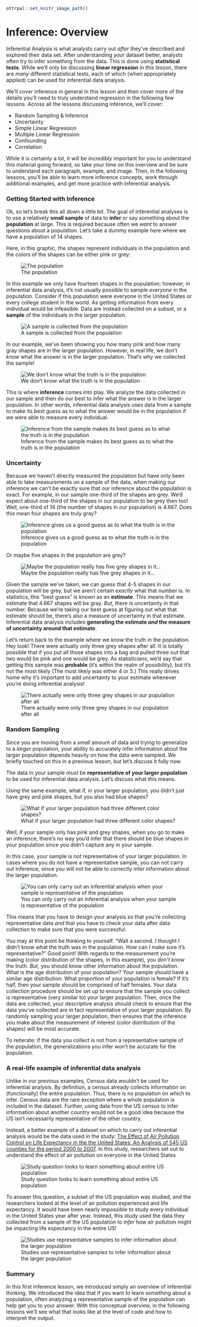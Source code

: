 ```r
ottrpal::set_knitr_image_path()
```
# Inference: Overview

Inferential Analysis is what analysts carry out *after* they've described and explored their data set. After understanding your dataset better, analysts often try to infer something from the data. This is done using **statistical tests**. While we'll only be discussing **linear regression** in this lesson, there are *many* different statistical tests, each of which (when appropriately applied) can be used for inferential data analysis.

We'll cover inference in general in this lesson and then cover more of the details you'll need to truly understand regression in the following few lessons.  Across all the lessons discussing inference, we'll cover:

- Random Sampling & Inference
- Uncertainty
- Simple Linear Regression
- Multiple Linear Regression
- Confounding
- Correlation

While it is certainly a lot, it will be *incredibly* important for you to understand this material going forward, so take your time on this overview and be sure to understand each paragraph, example, and image. Then, in the following lessons, you'll be able to learn more  inference concepts, work through additional examples, and get more practice with inferential analysis.

### Getting Started with Inference

Ok, so let's break this all down a little bit. The goal of inferential analyses is to use a relatively **small sample** of data to **infer** or say something about the **population** at large. This is required because often we *want* to answer questions about a population. Let's take a dummy example here where we have a population of 14 shapes.

Here, in this graphic, the shapes represent individuals in the population and the colors of the shapes can be either pink or grey:


![The population](https://docs.google.com/presentation/d/1wxCLy3ZQWCc28PsENi83qgKESkH-44nc0tuISMRlRvc/export/png?id=1wxCLy3ZQWCc28PsENi83qgKESkH-44nc0tuISMRlRvc&pageid=g3daea37311_0_5)

In this example we only have fourteen shapes in the population; however, in inferential data analysis, it's not usually possible to sample *everyone* in the population. Consider if this population were everyone in the United States or every college student in the world. As getting information from every individual would be infeasible. Data are instead collected on a subset, or a **sample** of the individuals in the larger population.


![A sample is collected from the population](https://docs.google.com/presentation/d/1wxCLy3ZQWCc28PsENi83qgKESkH-44nc0tuISMRlRvc/export/png?id=1wxCLy3ZQWCc28PsENi83qgKESkH-44nc0tuISMRlRvc&pageid=g3daea37311_0_25)

In our example, we've been showing you how many pink and how many gray shapes are in the larger population. However, in real life, we don't *know* what the answer is in the larger population. That's why we collected the sample!


![We don't know what the truth is in the population](https://docs.google.com/presentation/d/1wxCLy3ZQWCc28PsENi83qgKESkH-44nc0tuISMRlRvc/export/png?id=1wxCLy3ZQWCc28PsENi83qgKESkH-44nc0tuISMRlRvc&pageid=g3daea37311_0_50)

This is where **inference** comes into play. We analyze the data collected in our sample and then do our best to infer what the answer is in the larger population. In other words, inferential data analysis uses data from a sample to make its best guess as to what the answer would be in the population if we were able to measure every individual.


![Inference from the sample makes its best guess as to what the truth is in the population](https://docs.google.com/presentation/d/1wxCLy3ZQWCc28PsENi83qgKESkH-44nc0tuISMRlRvc/export/png?id=1wxCLy3ZQWCc28PsENi83qgKESkH-44nc0tuISMRlRvc&pageid=g3daea37311_0_240)

### Uncertainty

Because we haven't directly measured the population but have only been able to take measurements on a sample of the data, when making our inference we can't be exactly sure that our inference about the population is exact. For example, in our sample one-third of the shapes are grey. We'd expect about one-third of the shapes in our population to be grey then too! Well, one-third of 14 (the number of shapes in our population) is 4.667. Does this mean four shapes are truly gray?


![Inference gives us a good guess as to what the truth is in the population](https://docs.google.com/presentation/d/1wxCLy3ZQWCc28PsENi83qgKESkH-44nc0tuISMRlRvc/export/png?id=1wxCLy3ZQWCc28PsENi83qgKESkH-44nc0tuISMRlRvc&pageid=g3daea37311_0_77)

Or maybe five shapes in the population are grey?


![Maybe the population really has five grey shapes in it...](https://docs.google.com/presentation/d/1wxCLy3ZQWCc28PsENi83qgKESkH-44nc0tuISMRlRvc/export/png?id=1wxCLy3ZQWCc28PsENi83qgKESkH-44nc0tuISMRlRvc&pageid=g3daea37311_0_269)

Given the sample we've taken, we can guess that 4-5 shapes in our population will be grey, but we aren't certain *exactly* what that number is. In statistics, this "best guess" is known as an **estimate**. This means that we estimate that 4.667 shapes will be gray. *But*, there is uncertainty in that number. Because we're taking our best guess at figuring out what that estimate should be, there's also a measure of uncertainty in that estimate. Inferential data analysis includes **generating the estimate *and* the measure of uncertainty around that estimate**.

Let's return back to the example where we *know* the truth in the population. Hey look! There were actually only three grey shapes after all. It is totally possible that if you put all those shapes into a bag and pulled three out that two would be pink and one would be grey. As statisticians, we'd say that getting this sample was **probable** (it's within the realm of possibility), but it's not the most likely (The most likely was either 4 or 5.) This really drives home why it's important to add uncertainty to your estimate whenever you're doing inferential analysis!  


![There actually were only three grey shapes in our population after all](https://docs.google.com/presentation/d/1wxCLy3ZQWCc28PsENi83qgKESkH-44nc0tuISMRlRvc/export/png?id=1wxCLy3ZQWCc28PsENi83qgKESkH-44nc0tuISMRlRvc&pageid=g3daea37311_0_131)

### Random Sampling

Since you are moving from a *small* amount of data and trying to generalize to a *larger* population, your ability to accurately infer information about the larger population depends heavily on how the data were sampled. We briefly touched on this in a previous lesson, but let's discuss it fully now.

The data in your sample *must* be **representative of your larger population** to be used for inferential data analysis. Let's discuss what this means.

Using the same example, what if, in your larger population, you didn't just have grey and pink shapes, but you also had blue shapes?


![What if your larger population had three different color shapes?](https://docs.google.com/presentation/d/1wxCLy3ZQWCc28PsENi83qgKESkH-44nc0tuISMRlRvc/export/png?id=1wxCLy3ZQWCc28PsENi83qgKESkH-44nc0tuISMRlRvc&pageid=g3daea37311_0_156)

Well, if your sample only has pink and grey shapes, when you go to make an inference, there's no way you'd infer that there should be blue shapes in your population since you didn't capture any in your sample.

In this case, your sample is *not* representative of your larger population. In cases where you do not have a representative sample, you can not carry out inference, since you will not be able to correctly infer information about the larger population.


![You can only carry out an inferential analysis when your sample is representative of the population](https://docs.google.com/presentation/d/1wxCLy3ZQWCc28PsENi83qgKESkH-44nc0tuISMRlRvc/export/png?id=1wxCLy3ZQWCc28PsENi83qgKESkH-44nc0tuISMRlRvc&pageid=g3daea37311_0_181)

This means that you have to design your analysis so that you're collecting representative data *and* that you have to check your data after data collection to make sure that you were successful.

You may at this point be thinking to yourself. "Wait a second. I thought I didn't know what the truth was in the population. How can I make sure it's representative?" Good point! With regards to the measurement you're making (color distribution of the shapes, in this example), you *don't* know the truth. *But*, you should know other information about the population. What is the age distribution of your population? Your sample should have a similar age distribution. What proportion of your population is female? If it's half, then your sample should be comprised of half females. Your data collection procedure should be set up to ensure that the sample you collect is representative (very similar to) your larger population. Then, once the data are collected, your descriptive analysis should check to ensure that the data you've collected are in fact representative of your larger population. By randomly sampling your larger population, then ensures that the inference you make about the measurement of interest (color distribution of the shapes) will be most accurate.

To reiterate: If the data you collect is not from a representative sample of the population, the generalizations you infer won't be accurate for the population.


### A real-life example of inferential data analysis

Unlike in our previous examples, Census data wouldn't be used for inferential analysis. By definition, a census already collects information on (functionally) the entire population. Thus, there is no population on which to infer. Census data are the rare exception where a whole population *is* included in the dataset. Further, using data from the US census to infer information about another country would not be a good idea because the US isn't necessarily representative of the other country.

Instead, a better example of a dataset on which to carry out inferential analysis would be the data used in the study: [The Effect of Air Pollution Control on Life Expectancy in the the United States: An Analysis of 545 US counties for the period 2000 to 2007](https://www.ncbi.nlm.nih.gov/pmc/articles/PMC3521092/). In this study, researchers set out to understand the effect of air pollution on everyone in the United States


![Study question looks to learn something about entire US population](https://docs.google.com/presentation/d/1wxCLy3ZQWCc28PsENi83qgKESkH-44nc0tuISMRlRvc/export/png?id=1wxCLy3ZQWCc28PsENi83qgKESkH-44nc0tuISMRlRvc&pageid=g3daea37311_0_1553)

To answer this question, a subset of the US population was studied, and the researchers looked at the level of air pollution experienced and life expectancy. It would have been nearly impossible to study every individual in the United States year after year. Instead, this study used the data they collected from a sample of the US population to *infer* how air pollution might be impacting life expectancy in the entire US!


![Studies use representative samples to infer information about the larger population](https://docs.google.com/presentation/d/1wxCLy3ZQWCc28PsENi83qgKESkH-44nc0tuISMRlRvc/export/png?id=1wxCLy3ZQWCc28PsENi83qgKESkH-44nc0tuISMRlRvc&pageid=g3daea37311_0_1563)


### Summary

In this first inference lesson, we introduced simply an overview of inferential thinking. We introduced the idea that if you want to learn something about a population, often analyzing a representative sample of the population can help get you to your answer. With this conceptual overview, in the following lessons we'll see what that looks like at the level of code and how to interpret the output.
